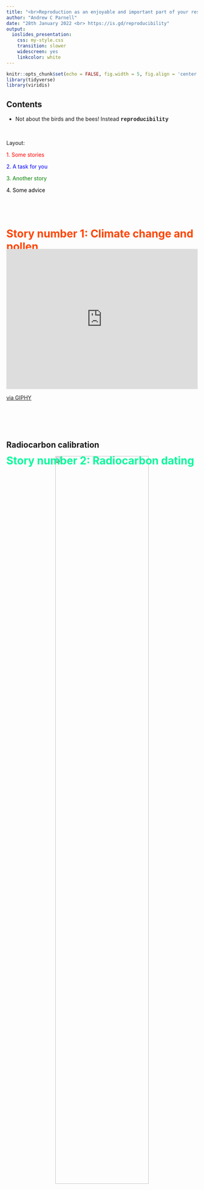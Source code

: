 ```yaml
---
title: "<br>Reproduction as an enjoyable and important part of your research" 
author: "Andrew C Parnell"
date: "28th January 2022 <br> https://is.gd/reproducibility"
output: 
  ioslides_presentation: 
    css: my-style.css
    transition: slower
    widescreen: yes
    linkcolor: white
---
```


```r
knitr::opts_chunk$set(echo = FALSE, fig.width = 5, fig.align = 'center')
library(tidyverse)
library(viridis)
```

<script src="https://ajax.googleapis.com/ajax/libs/jquery/1.12.2/jquery.min.js"></script>

<script>
    $(document).ready(function() {
      $('slide:not(.title-slide, .backdrop, .segue)').append('<footer label=\"\"></footer>');    
    })
</script>

<style>
  footer:after {
    content: attr(label);
    font-size: 12pt;
    position: absolute;
    bottom: 30px;
    left: 200px;
    line-height: 1.9;
  }
</style>



## Contents

- Not about the birds and the bees! Instead <span class="red2" style="font-family:'Courier'">
__reproducibility__</span>

<br>

Layout:

<span style="color:red">1. Some stories</span><br>

<span style="color:blue">2. A task for you</span><br>

<span style="color:green">3. Another story</span><br>

<span style="color:black">4. Some advice</span><br>

# <span style = "color:orangered;position:relative;top:50px;">Story number 1: Climate change and pollen</span> {data-background=https://upload.wikimedia.org/wikipedia/commons/b/b1/Monticchio_Laghi.jpg data-background-size=cover}

# 
<div style="width:100%;height:0;padding-bottom:73%;position:relative;"><iframe src="https://giphy.com/embed/LJPfWhMCs9Rks" width="100%" height="100%" style="position:absolute" frameBorder="0" class="giphy-embed" allowFullScreen></iframe></div><p><a href="https://giphy.com/gifs/shocked-surprise-LJPfWhMCs9Rks">via GIPHY</a></p>

# {data-background=https://github.com/andrewcparnell/reproducibility_talk_jan22/raw/main/img/xl.png data-background-size=cover}

# <span style = "color:mediumspringgreen;position:relative;top:100px;">Story number 2: Radiocarbon dating</span> {data-background=https://upload.wikimedia.org/wikipedia/commons/f/f0/1_MV_accelerator_mass_spectrometer.jpg data-background-size=cover}

## Radiocarbon calibration

<center>

![](https://andrewcparnell.github.io/Bchron/articles/Bchron_files/figure-html/unnamed-chunk-9-1.png){width=70%}

</center>

# 
<div style="width:100%;height:0;padding-bottom:100%;position:relative;"><iframe src="https://giphy.com/embed/1VWybIFCQdLJblbPHu" width="100%" height="100%" style="position:absolute" frameBorder="0" class="giphy-embed" allowFullScreen></iframe></div><p><a href="https://giphy.com/stickers/no-rainbow-nope-1VWybIFCQdLJblbPHu">via GIPHY</a></p>

# Part 2: A task {data-background=https://live.staticflickr.com/5743/23287131203_6b2dab6e92_c_d.jpg data-background-size=cover}

## Your mission...

1. Download this file from GitHub: https://is.gd/IPCC2022
2. There are 62 pages, so run `sample(1:62, 1)`. Then count the number of references and do `sample(1:n_ref, 1)` to pick a random paper and copy the DOI
3. Search for the term `data`. Note down the number of times it is mentioned 
4. Search for `code`. Note down the number of times it is mentioned 
5. Search for `http`. See if there is code or data linked to the article that can be downloaded
6. Fill in the Google form: https://is.gd/IPCCform
7. Repeat as many times as you want

# Another story: my attempt at reproducibility done properly {data-background=https://live.staticflickr.com/893/42328565782_4d2a4de8a2_c_d.jpg data-background-size=cover}

## Back in time

<center>

![](https://github.com/andrewcparnell/reproducibility_talk_jan22/raw/main/img/me2008.png){width=50%}

</center>

## A stable isotope mixing model

<center>

![](https://github.com/andrewcparnell/reproducibility_talk_jan22/raw/main/img/SIMMs1.png){width=100%}

</center>

## First publications

<center>

![](https://github.com/andrewcparnell/reproducibility_talk_jan22/raw/main/img/simms_pubs.png){width=100%}

</center>

## A social media 'strategy'

<center>

![](https://github.com/andrewcparnell/reproducibility_talk_jan22/raw/main/img/simms_social_media.png){width=100%}

</center>

## Environmetrics and doing it wrong

<center>

![](https://github.com/andrewcparnell/reproducibility_talk_jan22/raw/main/img/simms_environmetrics.png){width=100%}

</center>

## How it's used

- Management and potential collapse of important <span style="color:red">microscopic plankton</span> in the Ionian Sea,
- Whether American <span style="color:orange">Black Bears</span> are consuming human crops, 
- The impacts of predator/prey removal and the new <span style="color:gold">EU Common Fishery policy</span>, 
- The effects of land use on living beings in <span style="color:green">river streams</span> and the link between storm-water run-off and pollution, 
- How the diets of individual <span style="color:blue">Neanderthals</span> differed from others, 
- The metabolic rate of <span style="color:indigo">Bottlenose dolphins</span>, 
- The life cycle of Uruguayan <span style="color:violet">Green turtles</span>,
- The increase of trace heavy metals in <span style="color:purple">seagrass leaves</span>

## GitHub pages and manuals

<center>

![](https://github.com/andrewcparnell/reproducibility_talk_jan22/raw/main/img/simms_github.png){width=100%}

</center>

## Some overall lessons I learnt

- <font size="6">If you want lots of citations write <span style="color:red">open-source</span> software and get feedback from users</font>
- <font size="6">Get users or non-expert <span style="color:green">collaborators</span> to help write the instruction manual</font>
- <font size="6">Keep (at least the first paper) <span style="color:blue">as simple as possible</span></font>
- <font size="6">Use social media and <span style="color:purple">answer queries</span> as quickly as you can</font>

# <span style = "color:white;position:relative;top:150px;">Part 3: 5 pieces of advice</span> {data-background=https://github.com/andrewcparnell/reproducibility_talk_jan22/raw/main/img/advice.png data-background-size=cover}

# 1. You can't<br>make your<br>work <br>completely<br>reproducible {data-background=https://live.staticflickr.com/5453/7368419622_d2d2125e1c_k_d.jpg data-background-size=100%}

## 2. ... but try to make every piece of work you do as reproducible as possible

1. <font size="6">Make it <span style="color:red">open access</span> (pretty much compulsory these days)</font>
2. <font size="6">Make it so that people can <span style="color:green">re-create your graphs</span></font>
3. <font size="6">Make it so that they can <span style="color:blue">generalise your code</span></font>

# <span style="color:red">3. Aim to turn every paper you write into an R package</span> {data-background=https://github.githubassets.com/images/modules/logos_page/Octocat.png data-background-size=50%}

# <span style="color:yellow">4. Write better comments in your code (but nobody writes good comments)</span> {data-background=https://github.com/andrewcparnell/reproducibility_talk_jan22/raw/main/img/code.png data-background-size=cover}

# <span style="color:coral; position:relative; top:170px;">5. Don't walk away from your hard work if you want to reap the benefits from it</span> {data-background=https://live.staticflickr.com/8277/30124375940_92e45afbf3_k_d.jpg data-background-size=cover}

## Some useful resources

1. [Writing R packages](https://r-pkgs.org) by Hadley Wickham
2. [The BES guide to reproducibility]( https://www.britishecologicalsociety.org/wp-content/uploads/2017/12/guide-to-reproducible-code.pdf)
3. [GitHub](https://github.com) and [Github Large File Storage](https://git-lfs.github.com)
4. Defining good [folder structures](https://github.com/ropensci/rrrpkg)

## The future!

1. <font size="6">All journals requiring code/data that runs and <span style="color:red">open-source</span> reproduces the figures</font>
2. <font size="6">The ability to <span style="color:orange">submit data</span> (done) and the ability to <span style="color:green">submit code</span> and get a DOI</font>
3. <font size="6"><span style="color:blue">Automated reproducibility</span></font>

## Summary

1. Making your papers/code reproducible is to <span style="color:gold;">your advantage</span>* (*if you're intending to pursue a career in academia)
2. Learn the <span style="color:darkblue;">tools of the trade</span> (e.g. R packages, Rmarkdown, GitHub) for reproducibility
3. Make reproducibility a cornerstone of <span style="color:darkslategray;">every paper</span> you write
4. Do you best and <span style="color:crimson;">don't beat yourself up</span> about not making everything reproducible
	
# <span style="position:relative;top:100px;">Back to the IPCC results</span> {data-background=https://live.staticflickr.com/3304/3494952959_ed9823e1de_k_d.jpg data-background-size=100%}

## Resources and funding

Title slide: [NIAID](https://www.flickr.com/photos/niaid/)
Monticchio: [Wikipedia](https://upload.wikimedia.org/wikipedia/commons/b/b1/Monticchio_Laghi.jpg)
[BART generator](http://www.ranzey.com/generators/bart/index.html)
[Walking](https://www.flickr.com/photos/gato-gato-gato/)

Thank you!



